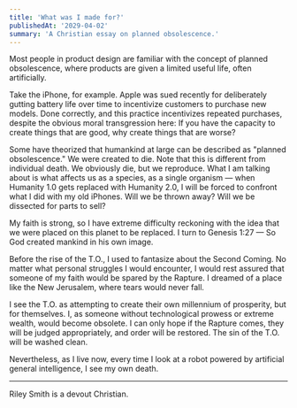 ```yaml
---
title: 'What was I made for?'
publishedAt: '2029-04-02'
summary: 'A Christian essay on planned obsolescence.'
---
```


Most people in product design are familiar with the concept of planned obsolescence, where products are given a limited useful life, often artificially. 

Take the iPhone, for example. Apple was sued recently for deliberately gutting battery life over time to incentivize customers to purchase new models. Done correctly, and this practice incentivizes repeated purchases, despite the obvious moral transgression here: If you have the capacity to create things that are good, why create things that are worse?

Some have theorized that humankind at large can be described as "planned obsolescence." We were created to die. Note that this is different from individual death. We obviously die, but we reproduce. What I am talking about is what affects us as a species, as a single organism — when Humanity 1.0 gets replaced with Humanity 2.0, I will be forced to confront what I did with my old iPhones. Will we be thrown away? Will we be dissected for parts to sell? 

My faith is strong, so I have extreme difficulty reckoning with the idea that we were placed on this planet to be replaced. I turn to Genesis 1:27 — So God created mankind in his own image. 

Before the rise of the T.O., I used to fantasize about the Second Coming. No matter what personal struggles I would encounter, I would rest assured that someone of my faith would be spared by the Rapture. I dreamed of a place like the New Jerusalem, where tears would never fall.

I see the T.O. as attempting to create their own millennium of prosperity, but for themselves. I, as someone without technological prowess or extreme wealth, would become obsolete. I can only hope if the Rapture comes, they will be judged appropriately, and order will be restored. The sin of the T.O. will be washed clean.

Nevertheless, as I live now, every time I look at a robot powered by artificial general intelligence, I see my own death.

----
Riley Smith is a devout Christian.